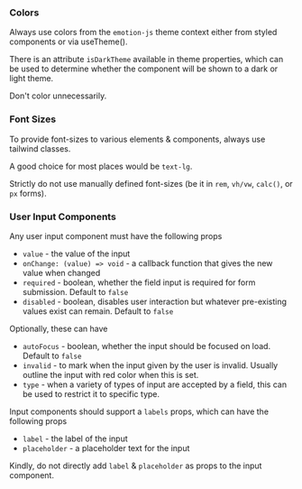 
<Meta title="Guidelines" />

### Colors

Always use colors from the `emotion-js` theme context either from styled components or via useTheme().

There is an attribute `isDarkTheme` available in theme properties, which can be used to determine whether
the component will be shown to a dark or light theme.

Don't color unnecessarily.

### Font Sizes

To provide font-sizes to various elements & components, always use tailwind classes.

A good choice for most places would be `text-lg`.

Strictly do not use manually defined font-sizes (be it in `rem`, `vh/vw`, `calc()`, or `px` forms).

### User Input Components

Any user input component must have the following props
   - `value` - the value of the input
   - `onChange: (value) => void` - a callback function that gives the new value when changed
   - `required`  - boolean, whether the field input is required for form submission. Default to `false`
   - `disabled`  - boolean, disables user interaction but whatever pre-existing values exist can remain. Default to `false`

Optionally, these can have
   - `autoFocus` - boolean, whether the input should be focused on load. Default to `false`
   - `invalid` - to mark when the input given by the user is invalid. Usually outline the input with red color when this is set.
   -  `type` - when a variety of types of input are accepted by a field, this can be used to restrict it to specific type.

Input components should support a `labels` props, which can have the following props
   - `label` - the label of the input
   -  `placeholder` - a placeholder text for the input

Kindly, do not directly add `label` & `placeholder` as props to the input component.